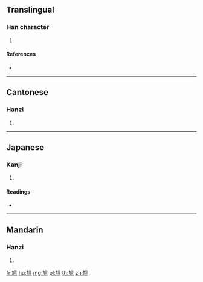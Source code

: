 {{character info/new}}
==Translingual==

===Han character===
{{Han char|rn=149|rad=言|as=02|sn=9|four=40016|canj=KNYMR}}

# {{defn|Han|sort=言02}}

====References====
* {{Han ref|kx=1146.110|dkj=35215|dj=1613.060|hdz=63939.060|uh=8A04|ud=35332|bh=D0B0|bd=53424}}

----

==Cantonese==

===Hanzi===
{{yue-hanzi|jyut=kau4|y=kau4}}

# {{defn|lang=yue|sort=言02}}

----

==Japanese==

===Kanji===
{{ja-kanji|grade=|rs=言02}}

# {{defn|lang=ja|sort=言02}}

====Readings====
* {{ja-readings|on=[[きゅう]] (kyū), [[く]] (ku), [[こう]] (kō), [[どう]] (dō), [[のう]] (nō)|kun=|nanori=}}

----

==Mandarin==

===Hanzi===
{{cmn-hanzi|pin=[[qiú]] ([[qiu2]])|wg=ch'iu<sup>2</sup>}}

# {{defn|lang=cmn|sort=言02}}

[[fr:訄]]
[[hu:訄]]
[[mg:訄]]
[[pl:訄]]
[[th:訄]]
[[zh:訄]]